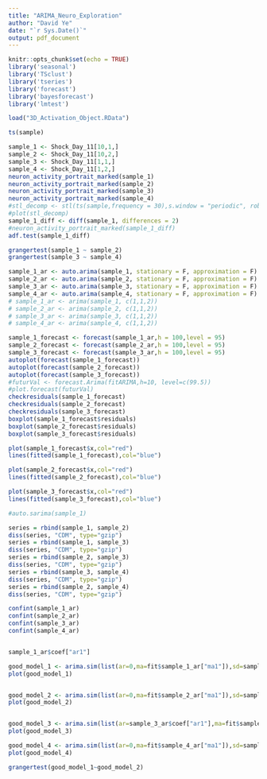 ```yaml
---
title: "ARIMA_Neuro_Exploration"
author: "David Ye"
date: "`r Sys.Date()`"
output: pdf_document
---
```


```r
knitr::opts_chunk$set(echo = TRUE)
library('seasonal')
library('TSclust')
library('tseries')
library('forecast')
library('bayesforecast')
library('lmtest')
```

```r
load("3D_Activation_Object.RData")
```

```r
ts(sample)
```

```r
sample_1 <- Shock_Day_11[10,1,]
sample_2 <- Shock_Day_11[10,2,]
sample_3 <- Shock_Day_11[1,1,]
sample_4 <- Shock_Day_11[1,2,]
neuron_activity_portrait_marked(sample_1)
neuron_activity_portrait_marked(sample_2)
neuron_activity_portrait_marked(sample_3)
neuron_activity_portrait_marked(sample_4)
#stl_decomp <- stl(ts(sample,frequency = 30),s.window = "periodic", robust=TRUE)
#plot(stl_decomp)
sample_1_diff <- diff(sample_1, differences = 2)
#neuron_activity_portrait_marked(sample_1_diff)
adf.test(sample_1_diff)
```


```r
grangertest(sample_1 ~ sample_2)
grangertest(sample_3 ~ sample_4)
```

```r
sample_1_ar <- auto.arima(sample_1, stationary = F, approximation = F)
sample_2_ar <- auto.arima(sample_2, stationary = F, approximation = F)
sample_3_ar <- auto.arima(sample_3, stationary = F, approximation = F)
sample_4_ar <- auto.arima(sample_4, stationary = F, approximation = F)
# sample_1_ar <- arima(sample_1, c(1,1,2))
# sample_2_ar <- arima(sample_2, c(1,1,2))
# sample_3_ar <- arima(sample_3, c(1,1,2))
# sample_4_ar <- arima(sample_4, c(1,1,2))

sample_1_forecast <- forecast(sample_1_ar,h = 100,level = 95)
sample_2_forecast <- forecast(sample_2_ar,h = 100,level = 95)
sample_3_forecast <- forecast(sample_3_ar,h = 100,level = 95)
autoplot(forecast(sample_1_forecast))
autoplot(forecast(sample_2_forecast))
autoplot(forecast(sample_3_forecast))
#futurVal <- forecast.Arima(fitARIMA,h=10, level=c(99.5))
#plot.forecast(futurVal)
checkresiduals(sample_1_forecast)
checkresiduals(sample_2_forecast)
checkresiduals(sample_3_forecast)
boxplot(sample_1_forecast$residuals)
boxplot(sample_2_forecast$residuals)
boxplot(sample_3_forecast$residuals)

plot(sample_1_forecast$x,col="red")
lines(fitted(sample_1_forecast),col="blue")

plot(sample_2_forecast$x,col="red")
lines(fitted(sample_2_forecast),col="blue")

plot(sample_3_forecast$x,col="red")
lines(fitted(sample_3_forecast),col="blue")

#auto.sarima(sample_1)
```

```r
series = rbind(sample_1, sample_2)
diss(series, "CDM", type="gzip")
series = rbind(sample_1, sample_3)
diss(series, "CDM", type="gzip")
series = rbind(sample_2, sample_3)
diss(series, "CDM", type="gzip")
series = rbind(sample_3, sample_4)
diss(series, "CDM", type="gzip")
series = rbind(sample_2, sample_4)
diss(series, "CDM", type="gzip")
```

```r
confint(sample_1_ar)
confint(sample_2_ar)
confint(sample_3_ar)
confint(sample_4_ar)


sample_1_ar$coef["ar1"]
```


```r


good_model_1 <- arima.sim(list(ar=0,ma=fit$sample_1_ar["ma1"]),sd=sample_1_ar$sigma,500)
plot(good_model_1)


good_model_2 <- arima.sim(list(ar=0,ma=fit$sample_2_ar["ma1"]),sd=sample_2_ar$sigma,500)
plot(good_model_2)


good_model_3 <- arima.sim(list(ar=sample_3_ar$coef["ar1"],ma=fit$sample_3_ar["ma1"]),sd=sample_3_ar$sigma,500)
plot(good_model_3)

good_model_4 <- arima.sim(list(ar=0,ma=fit$sample_4_ar["ma1"]),sd=sample_4_ar$sigma,500)
plot(good_model_4)
```

```r
grangertest(good_model_1~good_model_2)

```
